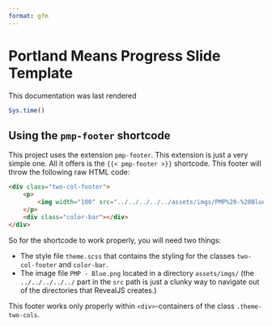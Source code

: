 ```yaml
---
format: gfm
---
```


<!-- THIS README IS GENERATED VIA THE QMD-FILE README.QMD. MAKE EDITS THERE. -->
<!-- THIS README IS GENERATED VIA THE QMD-FILE README.QMD. MAKE EDITS THERE. -->
<!-- THIS README IS GENERATED VIA THE QMD-FILE README.QMD. MAKE EDITS THERE. -->
<!-- THIS README IS GENERATED VIA THE QMD-FILE README.QMD. MAKE EDITS THERE. -->
<!-- THIS README IS GENERATED VIA THE QMD-FILE README.QMD. MAKE EDITS THERE. -->
<!-- THIS README IS GENERATED VIA THE QMD-FILE README.QMD. MAKE EDITS THERE. -->


# Portland Means Progress Slide Template

This documentation was last rendered

```r
Sys.time()
```


## Using the `pmp-footer` shortcode

This project uses the extension `pmp-footer`.
This extension is just a very simple one.
All it offers is the `{{< pmp-footer >}}` shortcode.
This footer will throw the following raw HTML code:

```html
<div class="two-col-footer">
    <p>
        <img width="100" src="../../../../../assets/imgs/PMP%20-%20Blue.png">
    </p>
    <div class="color-bar"></div>
</div>
```

So for the shortcode to work properly, you will need two things:

- The style file `theme.scss` that contains the styling for the classes `two-col-footer` and `color-bar`.
- The image file `PMP - Blue.png` located in a directory `assets/imgs/` (the `../../../../../` part in the `src` path is just a clunky way to navigate out of the directories that RevealJS creates.)

::: {.callout-important}

This footer works only properly within `<div>`-containers of the class `.theme-two-cols`.

:::